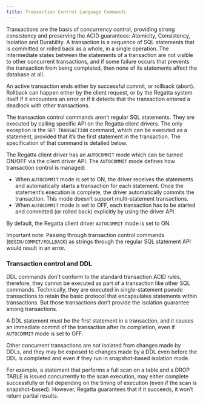 ---
title: Transaction Control Language Commands
---


Transactions are the basis of concurrency control, providing strong consistency and preserving the ACID guarantees: Atomicity, Consistency, Isolation and Durability. A transaction is a sequence of SQL statements that is committed or rolled back as a whole, in a single operation. The intermediate states between the statements of a transaction are not visible to other concurrent transactions, and if some failure occurs that prevents the transaction from being completed, then none of its statements affect the database at all.

   An active transaction ends either by successful commit, or rollback (abort). Rollback can happen either by the client request, or by the Regatta system itself if it encounters an error or if it detects that the transaction entered a deadlock with other transactions.

   The transaction control commands aren’t regular SQL statements. They are executed by calling specific API on the Regatta client drivers. The only exception is the `SET TRANSACTION` command, which can be executed as a statement, provided that it’s the first statement in the transaction. The specification of that command is detailed below.

   The Regatta client driver has an `AUTOCOMMIT` mode which can be turned ON/OFF via the client driver API. The `AUTOCOMMIT` mode defines how transaction control is managed:

- When `AUTOCOMMIT` mode is set to ON, the driver receives the statements and automatically starts a transaction for each statement. Once the statement’s execution is complete, the driver automatically commits the transaction. This mode doesn’t support multi-statement transactions.
- When `AUTOCOMMIT` mode is set to OFF, each transaction has to be started and committed (or rolled back) explicitly by using the driver API.

By default, the Regatta client driver `AUTOCOMMIT` mode is set to ON.

Important note: Passing through transaction control commands (`BEGIN/COMMIT/ROLLBACK`) as strings through the regular SQL statement API would result in an error.

### Transaction control and DDL

DDL commands don't conform to the standard transaction ACID rules, therefore, they cannot be executed as part of a transaction like other SQL commands. Technically, they are executed in single-statement pseudo transactions to retain the basic protocol that encapsulates statements within transactions. But those transactions don’t provide the isolation guarantee among transactions.

A DDL statement must be the first statement in a transaction, and it causes an immediate commit of the transaction after its completion, even if `AUTOCOMMIT` mode is set to OFF.

Other concurrent transactions are not isolated from changes made by DDLs, and they may be exposed to changes made by a DDL even before the DDL is completed and even if they run in snapshot-based isolation mode.

For example, a statement that performs a full scan on a table and a DROP TABLE is issued concurrently to the scan execution, may either complete successfully or fail depending on the timing of execution (even if the scan is snapshot-based). However, Regatta guarantees that if it succeeds, it won’t return partial results.
